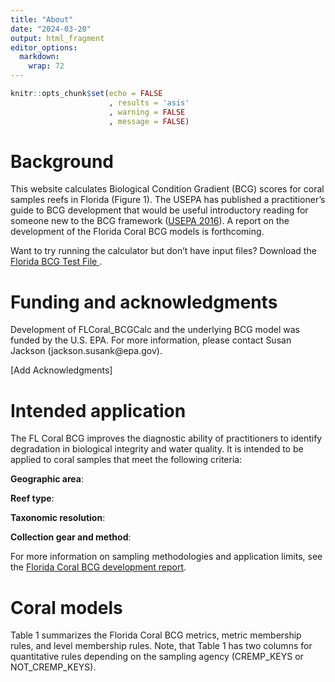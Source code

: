 ```yaml
---
title: "About"
date: "2024-03-20"
output: html_fragment
editor_options: 
  markdown: 
    wrap: 72
---
```


```r
knitr::opts_chunk$set(echo = FALSE
                      , results = 'asis'
                      , warning = FALSE
                      , message = FALSE)
```

# Background

This website calculates Biological Condition Gradient (BCG) scores for
coral samples reefs in Florida (Figure 1). The USEPA has published a
practitioner's guide to BCG development that would be useful
introductory reading for someone new to the BCG framework
(<a href="https://www.epa.gov/sites/default/files/2016-02/documents/bcg-practioners-guide-report.pdf" target="_blank">USEPA
2016</a>). A report on the development of the Florida Coral BCG models
is forthcoming.

Want to try running the calculator but don't have input files? Download
the
<a href="https://github.com/Blocktt/ShinyAppDocuments/tree/main/NM_BCGCalc/Example_Files/" target="_blank">Florida
BCG Test File </a> .

# Funding and acknowledgments

Development of FLCoral_BCGCalc and the underlying BCG model was funded
by the U.S. EPA. For more information, please contact Susan Jackson
(jackson.susank\@epa.gov).

[Add Acknowledgments]

# Intended application

The FL Coral BCG improves the diagnostic ability of practitioners to
identify degradation in biological integrity and water quality. It is
intended to be applied to coral samples that meet the following
criteria:

**Geographic area**:

**Reef type**:

**Taxonomic resolution**:

**Collection gear and method**:

For more information on sampling methodologies and application limits,
see the
<a href="https://raw.githubusercontent.com/Blocktt/ShinyAppDocuments/main/NM_BCGCalc/Reports/NMBCG_20201208_Final.docx" target="_blank">Florida
Coral BCG development report</a>.

# Coral models

Table 1 summarizes the Florida Coral BCG metrics, metric membership
rules, and level membership rules. Note, that Table 1 has two columns
for quantitative rules depending on the sampling agency (CREMP_KEYS or
NOT_CREMP_KEYS).
